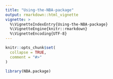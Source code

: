 ```yaml
---
title: "Using-the-NBA-package"
output: rmarkdown::html_vignette
vignette: >
  %\VignetteIndexEntry{Using-the-NBA-package}
  %\VignetteEngine{knitr::rmarkdown}
  %\VignetteEncoding{UTF-8}
---
```


```r
knitr::opts_chunk$set(
  collapse = TRUE,
  comment = "#>"
)
```

```r
library(NBA.package)
```
